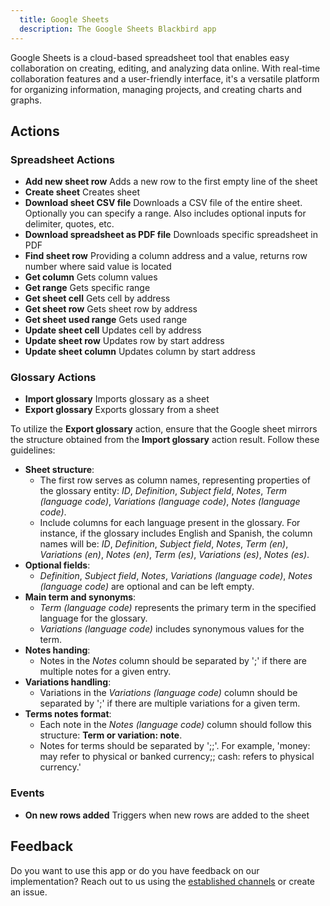 ```yaml
---
  title: Google Sheets
  description: The Google Sheets Blackbird app
---
```


<LinkCard title="View on Github" target="_blank" href="https://github.com/bb-io/GoogleSheets" icon="github" />

Google Sheets is a cloud-based spreadsheet tool that enables easy collaboration on creating, editing, and analyzing data online. With real-time collaboration features and a user-friendly interface, it's a versatile platform for organizing information, managing projects, and creating charts and graphs.

## Actions

### Spreadsheet Actions

- **Add new sheet row** Adds a new row to the first empty line of the sheet
- **Create sheet** Creates sheet
- **Download sheet CSV file** Downloads a CSV file of the entire sheet. Optionally you can specify a range. Also includes optional inputs for delimiter, quotes, etc.
- **Download spreadsheet as PDF file** Downloads specific spreadsheet in PDF
- **Find sheet row** Providing a column address and a value, returns row number where said value is located
- **Get column** Gets column values
- **Get range** Gets specific range
- **Get sheet cell** Gets cell by address
- **Get sheet row** Gets sheet row by address
- **Get sheet used range** Gets used range
- **Update sheet cell** Updates cell by address
- **Update sheet row** Updates row by start address
- **Update sheet column** Updates column by start address

### Glossary Actions

- **Import glossary** Imports glossary as a sheet
- **Export glossary** Exports glossary from a sheet

To utilize the **Export glossary** action, ensure that the Google sheet mirrors the structure obtained from the **Import glossary** action result. Follow these guidelines:

- **Sheet structure**:
    - The first row serves as column names, representing properties of the glossary entity: _ID_, _Definition_, _Subject field_, _Notes_, _Term (language code)_, _Variations (language code)_, _Notes (language code)_.
    - Include columns for each language present in the glossary. For instance, if the glossary includes English and Spanish, the column names will be: _ID_, _Definition_, _Subject field_, _Notes_, _Term (en)_, _Variations (en)_, _Notes (en)_, _Term (es)_, _Variations (es)_, _Notes (es)_.
- **Optional fields**:
    - _Definition_, _Subject field_, _Notes_, _Variations (language code)_, _Notes (language code)_ are optional and can be left empty.
- **Main term and synonyms**:
    - _Term (language code)_ represents the primary term in the specified language for the glossary.
    - _Variations (language code)_ includes synonymous values for the term.
- **Notes handing**:
    - Notes in the _Notes_ column should be separated by ';' if there are multiple notes for a given entry.
- **Variations handling**:
    - Variations in the _Variations (language code)_ column should be separated by ';' if there are multiple variations for a given term.
- **Terms notes format**:
    - Each note in the _Notes (language code)_ column should follow this structure: **Term or variation: note**.
    - Notes for terms should be separated by ';;'. For example, 'money: may refer to physical or banked currency;; cash: refers to physical currency.'

### Events

- **On new rows added** Triggers when new rows are added to the sheet

## Feedback

Do you want to use this app or do you have feedback on our implementation? Reach out to us using the [established channels](https://www.blackbird.io/) or create an issue.


